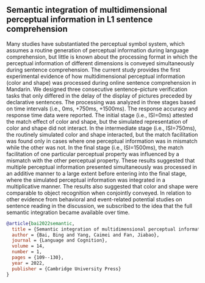 ## Semantic integration of multidimensional perceptual information in L1 sentence comprehension

Many studies have substantiated the perceptual symbol system, which assumes a routine
generation of perceptual information during language comprehension, but little is known
about the processing format in which the perceptual information of different dimensions is
conveyed simultaneously during sentence comprehension. The current study provides the first
experimental evidence of how multidimensional perceptual information (color and shape) was
processed during online sentence comprehension in Mandarin. We designed three consecutive
sentence–picture verification tasks that only differed in the delay of the display of
pictures preceded by declarative sentences. The processing was analyzed in three stages
based on time intervals (i.e., 0ms, +750ms, +1500ms). The response accuracy and response
time data were reported. The initial stage (i.e., ISI=0ms) attested the match effect of
color and shape, but the simulated representation of color and shape did not interact. In
the intermediate stage (i.e., ISI=750ms), the routinely simulated color and shape
interacted, but the match facilitation was found only in cases where one perceptual
information was in mismatch while the other was not. In the final stage (i.e., ISI=1500ms),
the match facilitation of one particular perceptual property was influenced by a mismatch
with the other perceptual property. These results suggested that multiple perceptual
information presented simultaneously was processed in an additive manner to a large extent
before entering into the final stage, where the simulated perceptual information was
integrated in a multiplicative manner. The results also suggested that color and shape
were comparable to object recognition when conjointly conveyed. In relation to other
evidence from behavioral and event-related potential studies on sentence reading in the
discussion, we subscribed to the idea that the full semantic integration became available
over time.

``` bib
@article{bai2022semantic,
  title = {Semantic integration of multidimensional perceptual information in L1 sentence comprehension},
  author = {Bai, Bing and Yang, Caimei and Fan, Jiabao},
  journal = {Language and Cognition},
  volume = 14,
  number = 1,
  pages = {109--130},
  year = 2022,
  publisher = {Cambridge University Press}
}
```

